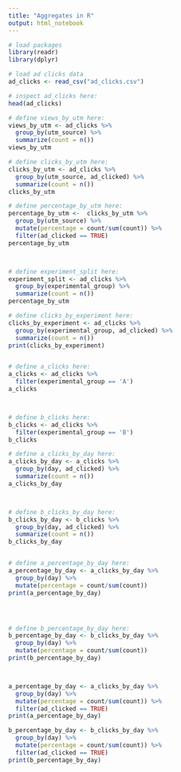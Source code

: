 ```yaml
---
title: "Aggregates in R"
output: html_notebook
---
```


```r
# load packages
library(readr)
library(dplyr)
```

```r
# load ad clicks data
ad_clicks <- read_csv("ad_clicks.csv")
```

```r
# inspect ad_clicks here:
head(ad_clicks)
```

```r
# define views_by_utm here:
views_by_utm <- ad_clicks %>%
  group_by(utm_source) %>%
  summarize(count = n())
views_by_utm


```

```r
# define clicks_by_utm here:
clicks_by_utm <- ad_clicks %>%
  group_by(utm_source, ad_clicked) %>%
  summarize(count = n())
clicks_by_utm

```

```r
# define percentage_by_utm here:
percentage_by_utm <-  clicks_by_utm %>%
  group_by(utm_source) %>%
  mutate(percentage = count/sum(count)) %>%
  filter(ad_clicked == TRUE)
percentage_by_utm




```

```r
# define experiment_split here:
experiment_split <- ad_clicks %>%
  group_by(experimental_group) %>%
  summarize(count = n())
percentage_by_utm


```

```r
# define clicks_by_experiment here:
clicks_by_experiment <- ad_clicks %>%
  group_by(experimental_group, ad_clicked) %>%
  summarize(count = n())
print(clicks_by_experiment)



```

```r
# define a_clicks here:
a_clicks <- ad_clicks %>%
  filter(experimental_group == 'A')
a_clicks



# define b_clicks here:
b_clicks <- ad_clicks %>%
  filter(experimental_group == 'B')
b_clicks


```

```r
# define a_clicks_by_day here:
a_clicks_by_day <- a_clicks %>%
  group_by(day, ad_clicked) %>%
  summarize(count = n())
a_clicks_by_day



# define b_clicks_by_day here:
b_clicks_by_day <- b_clicks %>%
  group_by(day, ad_clicked) %>%
  summarize(count = n())
b_clicks_by_day



```

```r
# define a_percentage_by_day here:
a_percentage_by_day <- a_clicks_by_day %>%
  group_by(day) %>%
  mutate(percentage = count/sum(count)) 
print(a_percentage_by_day)




# define b_percentage_by_day here:
b_percentage_by_day <- b_clicks_by_day %>%
  group_by(day) %>%
  mutate(percentage = count/sum(count))
print(b_percentage_by_day)




```

```r
a_percentage_by_day <- a_clicks_by_day %>%
  group_by(day) %>%
  mutate(percentage = count/sum(count)) %>%
  filter(ad_clicked == TRUE)
print(a_percentage_by_day)

b_percentage_by_day <- b_clicks_by_day %>%
  group_by(day) %>%
  mutate(percentage = count/sum(count)) %>%
  filter(ad_clicked == TRUE)
print(b_percentage_by_day)

```